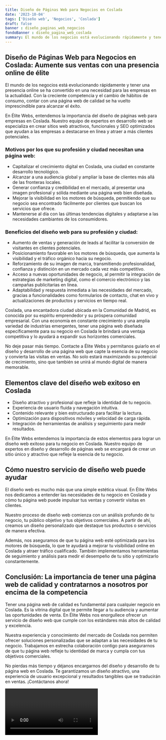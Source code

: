 ```yaml
---
title: Diseño de Páginas Web para Negocios en Coslada
date: '2023-10-04'
tags: ['Diseño web', 'Negocios', 'Coslada']
draft: false
banner : diseño_paginas_web_negocios
fondoBanner : diseño_pagina_web_coslada
summary: El mundo de los negocios está evolucionando rápidamente y tener una presencia online se ha convertido en una necesidad para las empresas en la actualidad. Con la creciente competencia y el cambio de hábitos de consumo, contar con una página web de calidad se ha vuelto imprescindible para alcanzar el éxito.
---
```


## Diseño de Páginas Web para Negocios en Coslada: Aumente sus ventas con una presencia online de élite

El mundo de los negocios está evolucionando rápidamente y tener una presencia online se ha convertido en una necesidad para las empresas en la actualidad. Con la creciente competencia y el cambio de hábitos de consumo, contar con una página web de calidad se ha vuelto imprescindible para alcanzar el éxito.

En Élite Webs, entendemos la importancia del diseño de páginas web para empresas en Coslada. Nuestro equipo de expertos en desarrollo web se especializa en crear sitios web atractivos, funcionales y SEO optimizados que ayudan a las empresas a destacarse en línea y atraer a más clientes potenciales.

### Motivos por los que su profesión y ciudad necesitan una página web:

* Capitalizar el crecimiento digital en Coslada, una ciudad en constante desarrollo tecnológico.
* Alcanzar a una audiencia global y ampliar la base de clientes más allá de las fronteras locales.
* Generar confianza y credibilidad en el mercado, al presentar una imagen profesional y sólida mediante una página web bien diseñada.
* Mejorar la visibilidad en los motores de búsqueda, permitiendo que su negocio sea encontrado fácilmente por clientes que buscan los servicios que ofrece.
* Mantenerse al día con las últimas tendencias digitales y adaptarse a las necesidades cambiantes de los consumidores.

### Beneficios del diseño web para su profesión y ciudad:

* Aumento de ventas y generación de leads al facilitar la conversión de visitantes en clientes potenciales.
* Posicionamiento favorable en los motores de búsqueda, que aumenta la visibilidad y el tráfico orgánico hacia su negocio.
* Reforzamiento de su imagen de marca, transmitiendo profesionalidad, confianza y distinción en un mercado cada vez más competitivo.
* Acceso a nuevas oportunidades de negocio, al permitir la integración de estrategias de marketing digital, como el comercio electrónico y las campañas publicitarias en línea.
* Adaptabilidad y respuesta inmediata a las necesidades del mercado, gracias a funcionalidades como formularios de contacto, chat en vivo y actualizaciones de productos y servicios en tiempo real.

Coslada, una encantadora ciudad ubicada en la Comunidad de Madrid, es conocida por su espíritu emprendedor y su próspera comunidad empresarial. Con una economía en constante crecimiento y una amplia variedad de industrias emergentes, tener una página web diseñada específicamente para su negocio en Coslada le brindará una ventaja competitiva y lo ayudará a expandir sus horizontes comerciales.

No deje pasar más tiempo. Contacte a Élite Webs y permítanos guiarlo en el diseño y desarrollo de una página web que capte la esencia de su negocio y convierta las visitas en ventas. No solo estará maximizando su potencial de crecimiento, sino que también se unirá al mundo digital de manera memorable.

<GifSeo />

<Cta />

## Elementos clave del diseño web exitoso en Coslada

- Diseño atractivo y profesional que refleje la identidad de tu negocio.
- Experiencia de usuario fluida y navegación intuitiva.
- Contenido relevante y bien estructurado para facilitar la lectura.
- Optimización para dispositivos móviles y velocidad de carga rápida.
- Integración de herramientas de análisis y seguimiento para medir resultados.

En Élite Webs entendemos la importancia de estos elementos para lograr un diseño web exitoso para tu negocio en Coslada. Nuestro equipo de expertos en diseño y desarrollo de páginas web se encargará de crear un sitio único y atractivo que refleje la esencia de tu negocio.

## Cómo nuestro servicio de diseño web puede ayudar

El diseño web es mucho más que una simple estética visual. En Élite Webs nos dedicamos a entender las necesidades de tu negocio en Coslada y cómo tu página web puede impulsar tus ventas y convertir visitas en clientes.

Nuestro proceso de diseño web comienza con un análisis profundo de tu negocio, tu público objetivo y tus objetivos comerciales. A partir de ahí, creamos un diseño personalizado que destaque tus productos o servicios de manera efectiva.

Además, nos aseguramos de que tu página web esté optimizada para los motores de búsqueda, lo que te ayudará a mejorar tu visibilidad online en Coslada y atraer tráfico cualificado. También implementamos herramientas de seguimiento y análisis para medir el desempeño de tu sitio y optimizarlo constantemente.

## Conclusión: La importancia de tener una página web de calidad y contratarnos a nosotros por encima de la competencia

Tener una página web de calidad es fundamental para cualquier negocio en Coslada. Es la vitrina digital que te permite llegar a tu audiencia y aumentar las oportunidades de venta. En Élite Webs nos enorgullece ofrecer un servicio de diseño web que cumple con los estándares más altos de calidad y excelencia.

Nuestra experiencia y conocimiento del mercado de Coslada nos permiten ofrecer soluciones personalizadas que se adaptan a las necesidades de tu negocio. Trabajamos en estrecha colaboración contigo para asegurarnos de que tu página web refleje tu identidad de marca y cumpla con tus objetivos comerciales.

No pierdas más tiempo y déjanos encargarnos del diseño y desarrollo de tu página web en Coslada. Te garantizamos un diseño atractivo, una experiencia de usuario excepcional y resultados tangibles que se traducirán en ventas. ¡Contáctanos ahora!

<Video />

<CtaBot job='Negocios' city='Coslada'/>

<Gmaps query='Coslada+españa+maps' />